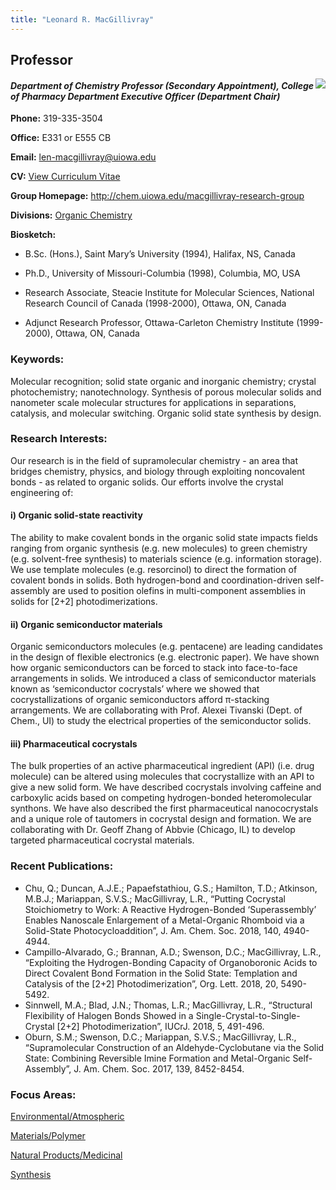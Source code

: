```yaml
---
title: "Leonard R. MacGillivray"
---
```


## Professor

![](len-faculty.jpg){style="float:right;"}

#### *Department of Chemistry Professor (Secondary Appointment), College of Pharmacy Department Executive Officer (Department Chair)*

**Phone:** 319-335-3504

**Office:** E331 or E555 CB

**Email:** [len-macgillivray\@uiowa.edu](mailto:len-macgillivray@uiowa.edu)

**CV:** [View Curriculum Vitae](https://chem.uiowa.edu/sites/chem.uiowa.edu/files/macgillivray-cv-nov-2016.pdf)

**Group Homepage:** <http://chem.uiowa.edu/macgillivray-research-group>

**Divisions:** [Organic Chemistry](https://chem.uiowa.edu/research/organic)

**Biosketch:**

-   B.Sc. (Hons.), Saint Mary's University (1994), Halifax, NS, Canada

-   Ph.D., University of Missouri-Columbia (1998), Columbia, MO, USA

-   Research Associate, Steacie Institute for Molecular Sciences, National Research Council of Canada (1998-2000), Ottawa, ON, Canada

-   Adjunct Research Professor, Ottawa-Carleton Chemistry Institute (1999-2000), Ottawa, ON, Canada

### Keywords:

Molecular recognition; solid state organic and inorganic chemistry; crystal photochemistry; nanotechnology. Synthesis of porous molecular solids and nanometer scale molecular structures for applications in separations, catalysis, and molecular switching. Organic solid state synthesis by design.

### Research Interests:

Our research is in the field of supramolecular chemistry - an area that bridges chemistry, physics, and biology through exploiting noncovalent bonds - as related to organic solids. Our efforts involve the crystal engineering of:

#### i) Organic solid-state reactivity

The ability to make covalent bonds in the organic solid state impacts fields ranging from organic synthesis (e.g. new molecules) to green chemistry (e.g. solvent-free synthesis) to materials science (e.g. information storage). We use template molecules (e.g. resorcinol) to direct the formation of covalent bonds in solids. Both hydrogen-bond and coordination-driven self-assembly are used to position olefins in multi-component assemblies in solids for \[2+2\] photodimerizations.

#### ii) Organic semiconductor materials

Organic semiconductors molecules (e.g. pentacene) are leading candidates in the design of flexible electronics (e.g. electronic paper). We have shown how organic semiconductors can be forced to stack into face-to-face arrangements in solids. We introduced a class of semiconductor materials known as 'semiconductor cocrystals' where we showed that cocrystallizations of organic semiconductors afford π-stacking arrangements. We are collaborating with Prof. Alexei Tivanski (Dept. of Chem., UI) to study the electrical properties of the semiconductor solids.

#### iii) Pharmaceutical cocrystals

The bulk properties of an active pharmaceutical ingredient (API) (i.e. drug molecule) can be altered using molecules that cocrystallize with an API to give a new solid form. We have described cocrystals involving caffeine and carboxylic acids based on competing hydrogen-bonded heteromolecular synthons. We have also described the first pharmaceutical nanococrystals and a unique role of tautomers in cocrystal design and formation. We are collaborating with Dr. Geoff Zhang of Abbvie (Chicago, IL) to develop targeted pharmaceutical cocrystal materials.

### Recent Publications:

-   Chu, Q.; Duncan, A.J.E.; Papaefstathiou, G.S.; Hamilton, T.D.; Atkinson, M.B.J.; Mariappan, S.V.S.; MacGillivray, L.R., "Putting Cocrystal Stoichiometry to Work: A Reactive Hydrogen-Bonded 'Superassembly' Enables Nanoscale Enlargement of a Metal-Organic Rhomboid via a Solid-State Photocycloaddition", J. Am. Chem. Soc. 2018, 140, 4940-4944.
-   Campillo-Alvarado, G.; Brannan, A.D.; Swenson, D.C.; MacGillivray, L.R., "Exploiting the Hydrogen-Bonding Capacity of Organoboronic Acids to Direct Covalent Bond Formation in the Solid State: Templation and Catalysis of the \[2+2\] Photodimerization", Org. Lett. 2018, 20, 5490-5492.
-   Sinnwell, M.A.; Blad, J.N.; Thomas, L.R.; MacGillivray, L.R., "Structural Flexibility of Halogen Bonds Showed in a Single-Crystal-to-Single-Crystal \[2+2\] Photodimerization", IUCrJ. 2018, 5, 491-496.
-   Oburn, S.M.; Swenson, D.C.; Mariappan, S.V.S.; MacGillivray, L.R., "Supramolecular Construction of an Aldehyde-Cyclobutane via the Solid State: Combining Reversible Imine Formation and Metal-Organic Self-Assembly", J. Am. Chem. Soc. 2017, 139, 8452-8454.

### Focus Areas:

[Environmental/Atmospheric](https://chem.uiowa.edu/focus-areas/environmentalatmospheric)

[Materials/Polymer](https://chem.uiowa.edu/focus-areas/materialspolymer)

[Natural Products/Medicinal](https://chem.uiowa.edu/focus-areas/natural-productsmedicinal)

[Synthesis](https://chem.uiowa.edu/focus-areas/synthesis)
